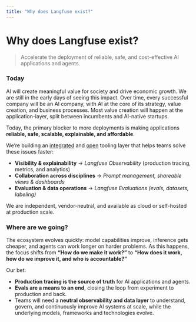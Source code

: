 ```yaml
---
title: "Why does Langfuse exist?"
---
```


# Why does Langfuse exist?

> Accelerate the deployment of reliable, safe, and cost-effective AI applications and agents.

### Today

AI will create meaningful value for society and drive economic growth. We are still in the early days of seeing this impact. Over time, every successful company will be an AI company, with AI at the core of its strategy, value creation, and business processes. Most value creation will happen at the application-layer, split between incumbents and AI-native startups.

Today, the primary blocker to more deployments is making applications **reliable, safe, scalable, explainable, and affordable**.

We’re building an [integrated](/integrations) and [open](/handbook/chapters/open-source) tooling layer that helps teams solve these issues faster:

- **Visibility & explainability** → _Langfuse Observability_ (production tracing, metrics, and analytics)
- **Collaboration across disciplines** → _Prompt management, shareable views & dashboards_
- **Evaluation & data operations** → _Langfuse Evaluations (evals, datasets, labeling)_

We are independent, vendor-neutral, and available as cloud or self-hosted at production scale.

### Where are we going?

The ecosystem evolves quickly: model capabilities improve, inference gets cheaper, and agents can work longer on harder problems. As this happens, the focus shifts from **“How do we make it work?”** to **“How does it work, how do we improve it, and who is accountable?”**

Our bet:

- **Production tracing is the source of truth** for AI applications and agents.
- **Evals are a means to an end**, closing the loop from experiment to production and back.
- Teams will need a **neutral observability and data layer** to understand, govern, and continuously improve AI systems at scale, while the underlying models, frameworks and technologies evolve.

